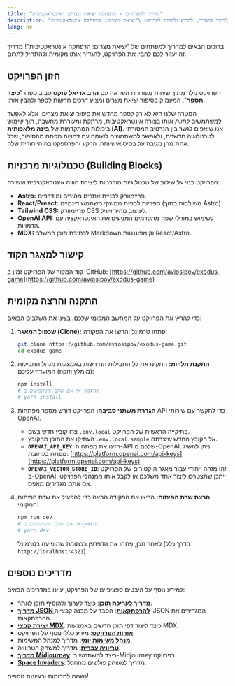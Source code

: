 ```yaml
---
title: "מדריך למפתחים - הרפתקת יציאת מצרים האינטראקטיבית"
description: "כיצד להגדיר, להריץ ולתרום לפרויקט \"יציאת מצרים: הרפתקה אינטראקטיבית\"."
lang: he
---
```


ברוכים הבאים למדריך למפתחים של "יציאת מצרים: הרפתקה אינטראקטיבית"! מדריך זה יעזור לכם להבין את הפרויקט, להגדיר אותו מקומית ולהתחיל לתרום.

## חזון הפרויקט

הפרויקט נולד מתוך שיחות מעוררות השראה עם **הרב אריאל פוקס** סביב ספרו "**כיצד תספר**", המעמיק בסיפור יציאת מצרים ומציע דרכים חדשות לספר ולהבין אותו.

המטרה שלנו היא לא רק לספר מחדש את סיפור יציאת מצרים, אלא לאפשר למשתמשים *לחוות* אותו בצורה אינטראקטיבית, מרתקת ומעוררת מחשבה, תוך שימוש ביכולות המתקדמות של **בינה מלאכותית (AI)**. אנו שואפים לגשר בין הנרטיב המסורתי לטכנולוגיה חדשנית, ולאפשר למשתמשים לשוחח עם דמויות מפתח מהסיפור, שכל אחת מהן מגיבה על בסיס אישיותה, הרקע והפרספקטיבה הייחודית שלה.

## טכנולוגיות מרכזיות (Building Blocks)

הפרויקט בנוי על שילוב של טכנולוגיות מודרניות ליצירת חוויה אינטראקטיבית ועשירה:

*   **Astro:** פריימוורק לבניית אתרים מהירים ומודרניים.
*   **React/Preact:** ספריות לבניית ממשקי משתמש דינמיים (משולבות בתוך Astro).
*   **Tailwind CSS:** פריימוורק CSS לעיצוב מהיר ויעיל.
*   **OpenAI API:** לשימוש במודלי שפה מתקדמים המניעים את האינטראקציה עם הדמויות.
*   **MDX:** לכתיבת תוכן המשלב Markdown וקומפוננטות React/Astro.

## קישור למאגר הקוד

קוד המקור של הפרויקט זמין ב-GitHub:
[https://github.com/aviosipov/exodus-game](https://github.com/aviosipov/exodus-game)

## התקנה והרצה מקומית

כדי להריץ את הפרויקט על המחשב המקומי שלכם, בצעו את השלבים הבאים:

1.  **שכפול המאגר (Clone):**
    פתחו טרמינל והריצו את הפקודה:
    ```bash
    git clone https://github.com/aviosipov/exodus-game.git
    cd exodus-game
    ```

2.  **התקנת תלויות:**
    התקינו את כל החבילות הנדרשות באמצעות מנהל החבילות המועדף עליכם (npm מומלץ):
    ```bash
    npm install
    # או אם אתם משתמשים ב-yarn:
    # yarn install
    ```

3.  **הגדרת משתני סביבה:**
    הפרויקט דורש מספר מפתחות API כדי לתקשר עם שירותי OpenAI.
    *   צרו קובץ חדש בשם `.env.local` בתיקייה הראשית של הפרויקט.
    *   העתיקו את התוכן מהקובץ `.env.local.sample` אל הקובץ החדש שיצרתם.
    *   **`OPENAI_API_KEY`**: הזינו את מפתח ה-API שלכם מ-OpenAI. ניתן להשיג מפתח בכתובת: [https://platform.openai.com/api-keys](https://platform.openai.com/api-keys).
    *   **`OPENAI_VECTOR_STORE_ID`**: זהו מזהה ייחודי עבור מאגר הוקטורים של הפרויקט ב-OpenAI. ייתכן שתצטרכו ליצור אחד משלכם או לקבל אותו ממנהלי הפרויקט אם אתם מגדירים מאפס.

4.  **הרצת שרת הפיתוח:**
    הריצו את הפקודה הבאה כדי להפעיל את שרת הפיתוח המקומי:
    ```bash
    npm run dev
    # או אם אתם משתמשים ב-yarn:
    # yarn dev
    ```
    לאחר מכן, פתחו את הדפדפן בכתובת שמופיעה בטרמינל (בדרך כלל `http://localhost:4321`).

## מדריכים נוספים

למידע נוסף על היבטים ספציפיים של הפרויקט, עיינו במדריכים הבאים:

*   **[מדריך לעריכת תוכן](/docs/content-editing/)**: כיצד לערוך ולהוסיף תוכן לאתר.
*   **[מדריך JSON להרפתקאות](/docs/adventure-json-guide/)**: הסבר על מבנה קבצי ה-JSON המגדירים את ההרפתקאות.
*   **[יצירת קבצי MDX](/docs/creating-mdx/)**: כיצד ליצור דפי תוכן חדשים באמצעות MDX.
*   **[אודות הפרויקט](/docs/about/)**: מידע כללי נוסף על הפרויקט.
*   **[מנהל משימות יומי](/docs/daily-task-manager/)**: מדריך למנהל המשימות.
*   **[טריוויה עברית](/docs/hebrew-trivia/)**: מדריך למשחק הטריוויה.
*   **[מדריך Midjourney](/docs/midjourney-guide/)**: כיצד להשתמש ב-Midjourney בפרויקט.
*   **[Space Invaders](/docs/space-invaders/)**: מדריך למשחק פולשים מהחלל.


נשמח לתרומות ורעיונות נוספים!
